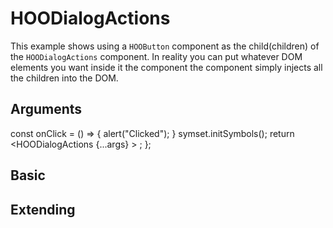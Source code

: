 
<Meta of={HooDialogActionsStories} />

# HOODialogActions

This example shows using a `HOOButton` component as the child(children) of the `HOODialogActions` component.
In reality you can put whatever DOM elements you want inside it the component the component simply injects all the children into the DOM.

## Arguments

<ArgTypes of={HOODialogActions} />

  const onClick = () => {
    alert("Clicked");
  }
  symset.initSymbols();
  return <HOODialogActions {...args} >
    <HOOButton type={HOOButtonType.Icon} iconName='hoo-icon-close' onClick={onClick} />
  </HOODialogActions>;
};

## Basic

<Canvas>
  <Story of={HooDialogActionsStories.Basic} />
</Canvas>

## Extending

<Canvas>
  <Story of={HooDialogActionsStories.Extending} />
</Canvas>

